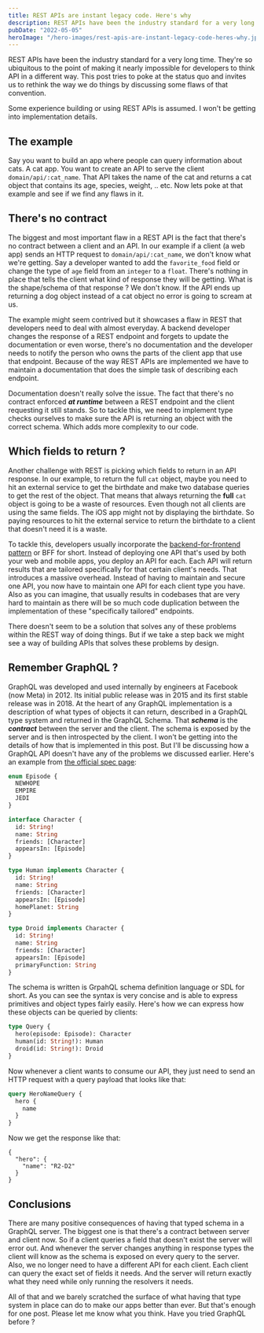 ```yaml
---
title: REST APIs are instant legacy code. Here's why
description: REST APIs have been the industry standard for a very long time. They're so ubiquitous to the point of making it nearly impossible for developers to think API in a different way. This post tries to poke at the status quo and invites us to rethink the way we do things by discussing some flaws of that convention.
pubDate: "2022-05-05"
heroImage: "/hero-images/rest-apis-are-instant-legacy-code-heres-why.jpg"
---
```


REST APIs have been the industry standard for a very long time. They're so ubiquitous to the point of making it nearly impossible for developers to think API in a different way. This post tries to poke at the status quo and invites us to rethink the way we do things by discussing some flaws of that convention.

Some experience building or using REST APIs is assumed. I won't be getting into implementation details.

## The example

Say you want to build an app where people can query information about cats. A cat app. You want to create an API to serve the client `domain/api/:cat_name`. That API takes the name of the cat and returns a cat object that contains its age, species, weight, .. etc. Now lets poke at that example and see if we find any flaws in it.

## There's no contract

The biggest and most important flaw in a REST API is the fact that there's no contract between a client and an API. In our example if a client (a web app) sends an HTTP request to `domain/api/:cat_name`, we don't know what we're getting. Say a developer wanted to add the `favorite_food` field or change the type of `age` field from an `integer` to a `float`. There's nothing in place that tells the client what kind of response they will be getting. What is the shape/schema of that response ? We don't know. If the API ends up returning a dog object instead of a cat object no error is going to scream at us.

The example might seem contrived but it showcases a flaw in REST that developers need to deal with almost everyday. A backend developer changes the response of a REST endpoint and forgets to update the documentation or even worse, there's no documentation and the developer needs to notify the person who owns the parts of the client app that use that endpoint. Because of the way REST APIs are implemented we have to maintain a documentation that does the simple task of describing each endpoint.

Documentation doesn't really solve the issue. The fact that there's no contract enforced **_at runtime_** between a REST endpoint and the client requesting it still stands. So to tackle this, we need to implement type checks ourselves to make sure the API is returning an object with the correct schema. Which adds more complexity to our code.

## Which fields to return ?

Another challenge with REST is picking which fields to return in an API response. In our example, to return the full `cat` object, maybe you need to hit an external service to get the birthdate and make two database queries to get the rest of the object. That means that always returning the **full** `cat` object is going to be a waste of resources. Even though not all clients are using the same fields. The iOS app might not by displaying the birthdate. So paying resources to hit the external service to return the birthdate to a client that doesn't need it is a waste.

To tackle this, developers usually incorporate the [backend-for-frontend pattern](https://docs.microsoft.com/en-us/azure/architecture/patterns/backends-for-frontends) or BFF for short. Instead of deploying one API that's used by both your web and mobile apps, you deploy an API for each. Each API will return results that are tailored specifically for that certain client's needs. That introduces a massive overhead. Instead of having to maintain and secure one API, you now have to maintain one API for each client type you have. Also as you can imagine, that usually results in codebases that are very hard to maintain as there will be so much code duplication between the implementation of these "specifically tailored" endpoints.

There doesn't seem to be a solution that solves any of these problems within the REST way of doing things. But if we take a step back we might see a way of building APIs that solves these problems by design.

## Remember GraphQL ?

GraphQL was developed and used internally by engineers at Facebook (now Meta) in 2012. Its initial public release was in 2015 and its first stable release was in 2018. At the heart of any GraphQL implementation is a description of what types of objects it can return, described in a GraphQL type system and returned in the GraphQL Schema. That **_schema_** is the **_contract_** between the server and the client. The schema is exposed by the server and is then introspected by the client. I won't be getting into the details of how that is implemented in this post. But I'll be discussing how a GraphQL API doesn't have any of the problems we discussed earlier. Here's an example from [the official spec page](https://github.com/graphql/graphql-spec):

```graphql
enum Episode {
  NEWHOPE
  EMPIRE
  JEDI
}

interface Character {
  id: String!
  name: String
  friends: [Character]
  appearsIn: [Episode]
}

type Human implements Character {
  id: String!
  name: String
  friends: [Character]
  appearsIn: [Episode]
  homePlanet: String
}

type Droid implements Character {
  id: String!
  name: String
  friends: [Character]
  appearsIn: [Episode]
  primaryFunction: String
}
```

The schema is written is GrpahQL schema definition language or SDL for short. As you can see the syntax is very concise and is able to express primitives and object types fairly easily. Here's how we can express how these objects can be queried by clients:

```graphql
type Query {
  hero(episode: Episode): Character
  human(id: String!): Human
  droid(id: String!): Droid
}
```

Now whenever a client wants to consume our API, they just need to send an HTTP request with a query payload that looks like that:

```graphql
query HeroNameQuery {
  hero {
    name
  }
}
```

Now we get the response like that:

```
{
  "hero": {
    "name": "R2-D2"
  }
}
```

## Conclusions

There are many positive consequences of having that typed schema in a GraphQL server.
The biggest one is that there's a contract between server and client now. So if a client queries a field that doesn't exist the server will error out. And whenever the server changes anything in response types the client will know as the schema is exposed on every query to the server.
Also, we no longer need to have a different API for each client. Each client can query the exact set of fields it needs. And the server will return exactly what they need while only running the resolvers it needs.

All of that and we barely scratched the surface of what having that type system in place can do to make our apps better than ever. But that's enough for one post. Please let me know what you think. Have you tried GraphQL before ?
